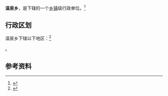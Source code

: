 {{中国乡级行政区|14/09/29/205/000}}

'''温泉乡'''，是{{PRC admin/fullname|14/09/29/205/000|3}}下辖的一个[[乡镇|乡镇]]级行政单位。<ref>{{PRC admin/ref sgc|{{PRC admin/parent|14/09/29/205/000}}}}</ref>

== 行政区划 ==

温泉乡下辖以下地区：<ref>{{PRC admin/ref sgc|14/09/29/205/000}}</ref>

{{PRC admin/children|14/09/29/205/000}}。

== 参考资料 ==

{{reflist}}

{{行政区划小作品}}
{{PRC admin/navcat|14/09/29/205/000}}